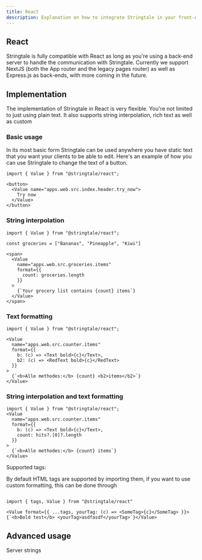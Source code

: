 ```yaml
---
title: React
description: Explanation on how to integrate Stringtale in your front-end using React
---
```


## React

Stringtale is fully compatible with React as long as you're using a back-end server to handle the communication with Stringtale.
Currently we support NextJS (both the App router and the legacy pages router) as well as Express.js as back-ends, with more coming
in the future.

## Implementation

The implementation of Stringtale in React is very flexible. You're not limited to just using plain text. It also supports string
interpolation, rich text as well as custom 

### Basic usage

In its most basic form Stringtale can be used anywhere you have static text that you want your clients to be able to edit.
Here's an example of how you can use Stringtale to change the text of a button.

```tsx
import { Value } from "@stringtale/react";

<button>
  <Value name="apps.web.src.index.header.try_now">
    Try now
  </Value>
</button>
```

### String interpolation

```tsx
import { Value } from "@stringtale/react";

const groceries = ["Bananas", "Pineapple", "Kiwi"]

<span>
  <Value
    name="apps.web.src.groceries.items"
    format={{
      count: groceries.length
    }}
  >
    {`Your grocery list contains {count} items`}
  </Value>
</span>
```

### Text formatting


```tsx
import { Value } from "@stringtale/react";

<Value
  name="apps.web.src.counter.items"
  format={{
    b: (c) => <Text bold>{c}</Text>,
    b2: (c) => <RedText bold>{c}</RedText>
  }}
>
  {`<b>Alle methodes:</b> {count} <b2>items</b2>`}
</Value>
```

### String interpolation and text formatting
```tsx
import { Value } from "@stringtale/react";
<Value
  name="apps.web.src.counter.items"
  format={{
    b: (c) => <Text bold>{c}</Text>,
    count: hits?.[0]?.length
  }}
>
  {`<b>Alle methodes:</b> {count} items`}
</Value>
```
Supported tags:


By default HTML tags are supported by importing them, if you want to use custom formatting, this can be done through
```tsx

import { tags, Value } from "@stringtale/react"

<Value format={{ ...tags, yourTag: (c) => <SomeTag>{c}</SomeTag> }}>{`<b>Bold test</b> <yourTag>asdfasdf</yourTag>`}</Value>

```

## Advanced usage

Server strings

